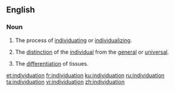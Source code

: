 ==English==
{{wikipedia}}

===Noun===
{{en-noun|~}}

# The process of [[individuating]] or [[individualize|individualizing]].
# {{lb|en|philosophy}} The [[distinction]] of the [[individual]] from the [[general]] or [[universal]].
# {{lb|en|biology}} The [[differentiation]] of tissues.

[[et:individuation]]
[[fr:individuation]]
[[ku:individuation]]
[[ru:individuation]]
[[ta:individuation]]
[[vi:individuation]]
[[zh:individuation]]
